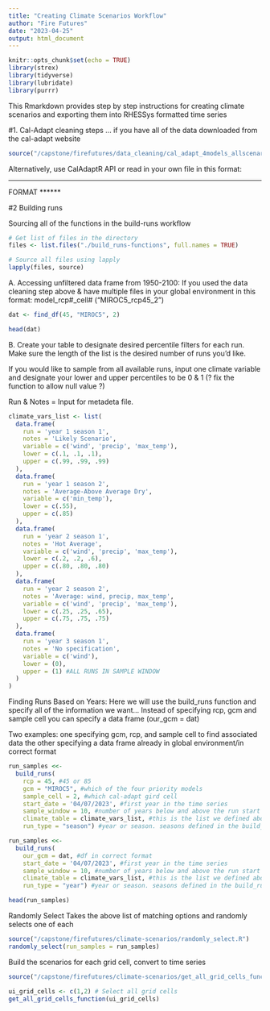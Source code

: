 ```yaml
---
title: "Creating Climate Scenarios Workflow"
author: "Fire Futures"
date: "2023-04-25"
output: html_document
---
```


```r
knitr::opts_chunk$set(echo = TRUE)
library(strex)
library(tidyverse)
library(lubridate)
library(purrr)
```

This Rmarkdown provides step by step instructions for creating climate scenarios and exporting them into RHESSys formatted time series 

#1. Cal-Adapt cleaning steps ... if you have all of the data downloaded from the cal-adapt website
```r
source("/capstone/firefutures/data_cleaning/cal_adapt_4models_allscenarios.R")
```

Alternatively, use CalAdaptR API or read in your own file in this format:

******
FORMAT
******

#2 Building runs 

Sourcing all of the functions in the build-runs workflow 
```r
# Get list of files in the directory
files <- list.files("./build_runs-functions", full.names = TRUE)

# Source all files using lapply
lapply(files, source)
```

A. Accessing unfiltered data frame from 1950-2100:
If you used the data cleaning step above & have multiple files in your global environment in this format: model_rcp#_cell# ("MIROC5_rcp45_2")

```r
dat <- find_df(45, "MIROC5", 2) 

head(dat)
```

B. Create your table to designate desired percentile filters for each run. Make sure the length of the list is the desired number of runs you'd like. 

If you would like to sample from all available runs, input one climate variable and designate your lower and upper percentiles to be 0 & 1
(? fix the function to allow null value ?) 

Run & Notes = Input for metadeta file. 

```r
climate_vars_list <- list(
  data.frame(
    run = 'year 1 season 1',
    notes = 'Likely Scenario',
    variable = c('wind', 'precip', 'max_temp'),
    lower = c(.1, .1, .1),
    upper = c(.99, .99, .99)
  ),
  data.frame(
    run = 'year 1 season 2',
    notes = 'Average-Above Average Dry',
    variable = c('min_temp'),
    lower = c(.55),
    upper = c(.85)
  ),
  data.frame(
    run = 'year 2 season 1',
    notes = 'Hot Average',
    variable = c('wind', 'precip', 'max_temp'),
    lower = c(.2, .2, .6),
    upper = c(.80, .80, .80)
  ),
  data.frame(
    run = 'year 2 season 2',
    notes = 'Average: wind, precip, max_temp',
    variable = c('wind', 'precip', 'max_temp'),
    lower = c(.25, .25, .65),
    upper = c(.75, .75, .75)
  ),
  data.frame(
    run = 'year 3 season 1',
    notes = 'No specification',
    variable = c('wind'),
    lower = (0),
    upper = (1) #ALL RUNS IN SAMPLE WINDOW 
  )
)
```

Finding Runs Based on Years: Here we will use the build_runs function and specify all of the information we want...
Instead of specifying rcp, gcm and sample cell you can specify a data frame (our_gcm = dat)

Two examples: 
one specifying gcm, rcp, and sample cell to find associated data
the other specifying a data frame already in global environment/in correct format 

```r
run_samples <<-
  build_runs(
    rcp = 45, #45 or 85
    gcm = "MIROC5", #which of the four priority models
    sample_cell = 2, #which cal-adapt gird cell
    start_date = '04/07/2023', #first year in the time series 
    sample_window = 10, #number of years below and above the run start date we'd like to filter for
    climate_table = climate_vars_list, #this is the list we defined above
    run_type = "season") #year or season. seasons defined in the build_runs function

run_samples <<-
  build_runs(
    our_gcm = dat, #df in correct format
    start_date = '04/07/2023', #first year in the time series
    sample_window = 10, #number of years below and above the run start date we'd like to filter for
    climate_table = climate_vars_list, #this is the list we defined above
    run_type = "year") #year or season. seasons defined in the build_runs function

head(run_samples)
```

Randomly Select
Takes the above list of matching options and randomly selects one of each
```r
source("/capstone/firefutures/climate-scenarios/randomly_select.R")
randomly_select(run_samples = run_samples)
```


Build the scenarios for each grid cell, convert to time series
```r
source("/capstone/firefutures/climate-scenarios/get_all_grid_cells_function.R")

ui_grid_cells <- c(1,2) # Select all grid cells
get_all_grid_cells_function(ui_grid_cells)
```




